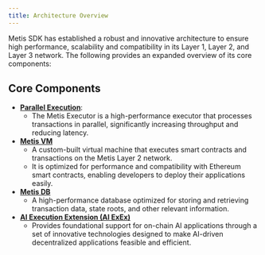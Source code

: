 ```yaml
---
title: Architecture Overview
---
```


Metis SDK has established a robust and innovative architecture to ensure high performance, scalability and compatibility in its Layer 1, Layer 2, and Layer 3 network. The following provides an expanded overview of its core components:

## Core Components

- [**Parallel Execution**](/sequencer/architecture/pe):
   - The Metis Executor is a high-performance executor that processes transactions in parallel, significantly increasing throughput and reducing latency.
- [**Metis VM**](/sequencer/architecture/vm)
   - A custom-built virtual machine that executes smart contracts and transactions on the Metis Layer 2 network.
   - It is optimized for performance and compatibility with Ethereum smart contracts, enabling developers to deploy their applications easily.
- [**Metis DB**](/sequencer/architecture/db)
   - A high-performance database optimized for storing and retrieving transaction data, state roots, and other relevant information.
- [**AI Execution Extension (AI ExEx)**](/sequencer/architecture/ai_exex)
   - Provides foundational support for on-chain AI applications through a set of innovative technologies designed to make AI-driven decentralized applications feasible and efficient.
